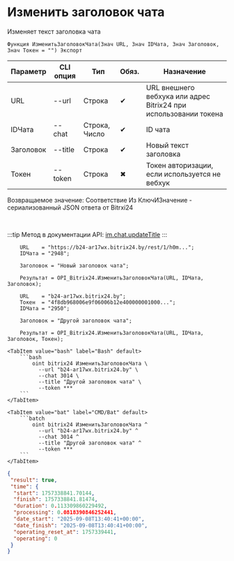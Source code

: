 ﻿---
sidebar_position: 7
description: Изменить заголовок чата и другие функции для работы с Bitrix24 в Открытом пакете интеграций - бесплатной open-source библиотеке интеграций для 1С:Предприятие 8, OneScript и CLI
keywords: [1C, 1С, 1С:Предприятие, 1С:Предприятие 8.3, API, Интеграция, Сервисы, Обмен, OneScript, CLI, Bitrix24]
---


# Изменить заголовок чата
 Изменяет текст заголовка чата



`Функция ИзменитьЗаголовокЧата(Знач URL, Знач IDЧата, Знач Заголовок, Знач Токен = "") Экспорт`

  | Параметр | CLI опция | Тип | Обяз. | Назначение |
  |-|-|-|-|-|
  | URL | --url | Строка | &#x2714; | URL внешнего вебхука или адрес Bitrix24 при использовании токена |
  | IDЧата | --chat | Строка, Число | &#x2714; | ID чата |
  | Заголовок | --title | Строка | &#x2714; | Новый текст заголовка |
  | Токен | --token | Строка | &#x2716; | Токен авторизации, если используется не вебхук |

  
  Возвращаемое значение:   Соответствие Из КлючИЗначение - сериализованный JSON ответа от Bitrxi24

<br/>

:::tip
Метод в документации API: [im.chat.updateTitle](https://dev.1c-bitrix.ru/learning/course/?COURSE_ID=93&LESSON_ID=12105)
:::
<br/>



```bsl title="Пример использования для 1С:Предприятие/OneScript"
    URL    = "https://b24-ar17wx.bitrix24.by/rest/1/h0m...";
    IDЧата = "2948";

    Заголовок = "Новый заголовок чата";

    Результат = OPI_Bitrix24.ИзменитьЗаголовокЧата(URL, IDЧата, Заголовок);

    URL    = "b24-ar17wx.bitrix24.by";
    Токен  = "4f8db968006e9f06006b12e400000001000...";
    IDЧата = "2950";

    Заголовок = "Другой заголовок чата";

    Результат = OPI_Bitrix24.ИзменитьЗаголовокЧата(URL, IDЧата, Заголовок, Токен);
```
    

 <Tabs>
  
    <TabItem value="bash" label="Bash" default>
        ```bash
            oint bitrix24 ИзменитьЗаголовокЧата \
              --url "b24-ar17wx.bitrix24.by" \
              --chat 3014 \
              --title "Другой заголовок чата" \
              --token ***
        ```
    </TabItem>
  
    <TabItem value="bat" label="CMD/Bat" default>
        ```batch
            oint bitrix24 ИзменитьЗаголовокЧата ^
              --url "b24-ar17wx.bitrix24.by" ^
              --chat 3014 ^
              --title "Другой заголовок чата" ^
              --token ***
        ```
    </TabItem>
</Tabs>


```json title="Результат"
{
 "result": true,
 "time": {
  "start": 1757338841.70144,
  "finish": 1757338841.81474,
  "duration": 0.113309860229492,
  "processing": 0.0818390846252441,
  "date_start": "2025-09-08T13:40:41+00:00",
  "date_finish": "2025-09-08T13:40:41+00:00",
  "operating_reset_at": 1757339441,
  "operating": 0
 }
}
```
